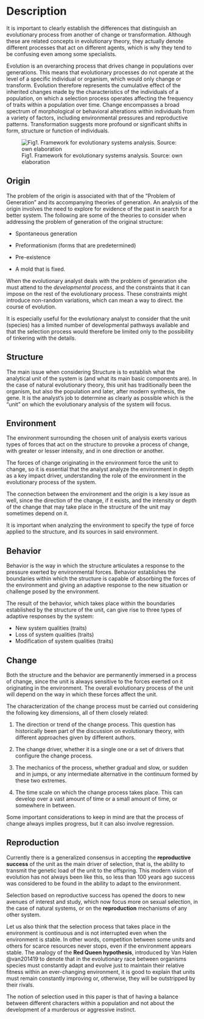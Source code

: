 # Description

It is important to clearly establish the differences that distinguish an evolutionary process from another of change or transformation. Although these are related concepts in evolutionary theory, they actually denote different processes that act on different agents, which is why they tend to be confusing even among some specialists.

Evolution is an overarching process that drives change in populations over generations. This means that evolutionary processes do not operate at the level of a specific individual or organism, which would only change or transform. Evolution therefore represents the cumulative effect of the inherited changes made by the characteristics of the individuals of a population, on which a selection process operates affecting the frequency of traits within a population over time. Change encompasses a broad spectrum of morphological or behavioral alterations within individuals from a variety of factors, including environmental pressures and reproductive patterns. Transformation suggests more profound or significant shifts in form, structure or function of individuals.

![Fig1. Framework for evolutionary systems analysis. Source: own elaboration](scheme.png)

## Origin

The problem of the origin is associated with that of the "Problem of Generation" and its accompanying theories of generation. An analysis of the origin involves the need to explore for evidence of the past in search for a better system. The following are some of the theories to consider when addressing the problem of generation of the original structure:

-   Spontaneous generation

-   Preformationism (forms that are predetermined)

-   Pre-existence

-   A mold that is fixed.

When the evolutionary analyst deals with the problem of generation she must attend to the *developmental process*, and the constraints that it can impose on the rest of the evolutionary process. These constraints might introduce non-random variations, which can mean a way to direct. the course of evolution. 

It is especially useful for the evolutionary analyst to consider that the unit (species) has a limited number of developmental pathways available and that the selection process would therefore be limited only to the possibility of tinkering with the details.

## Structure

The main issue when considering Structure is to establish what the analytical unit of the system is (and what its main basic components are). In the case of natural evolutionary theory, this unit has traditionally been the organism, but also the population and later, after modern synthesis, the gene. It is the analyst's job to determine as clearly as possible which is the "unit" on which the evolutionary analysis of the system will focus.

## Environment

The environment surrounding the chosen unit of analysis exerts various types of forces that act on the structure to provoke a process of change, with greater or lesser intensity, and in one direction or another.

The forces of change originating in the environment force the unit to change, so it is essential that the analyst analyze the environment in depth as a key impact driver, understanding the role of the environment in the evolutionary process of the system.

The connection between the environment and the origin is a key issue as well, since the direction of the change, if it exists, and the intensity or depth of the change that may take place in the structure of the unit may sometimes depend on it.

It is important when analyzing the environment to specify the type of force applied to the structure, and its sources in said environment.

## Behavior

Behavior is the way in which the structure articulates a response to the pressure exerted by environmental forces. Behavior establishes the boundaries within which the structure is capable of absorbing the forces of the environment and giving an adaptive response to the new situation or challenge posed by the environment.

The result of the behavior, which takes place within the boundaries established by the structure of the unit, can give rise to three types of adaptive responses by the system:

-   New system qualities (traits)
-   Loss of system qualities (traits)
-   Modification of system qualities (traits)

## Change

Both the structure and the behavior are permanently immersed in a process of change, since the unit is always sensitive to the forces exerted on it originating in the environment. The overall evolutionary process of the unit will depend on the way in which these forces affect the unit.

The characterization of the change process must be carried out considering the following key dimensions, all of them closely related:

1.  The direction or trend of the change process. This question has historically been part of the discussion on evolutionary theory, with different approaches given by different authors.

2.  The change driver, whether it is a single one or a set of drivers that configure the change process.

3.  The mechanics of the process, whether gradual and slow, or sudden and in jumps, or any intermediate alternative in the continuum formed by these two extremes.

4.  The time scale on which the change process takes place. This can develop over a vast amount of time or a small amount of time, or somewhere in between.

Some important considerations to keep in mind are that the process of change always implies progress, but it can also involve regression.

## Reproduction
Currently there is a generalized consensus in accepting the **reproductive success** of the unit as the main driver of selection, that is, the ability to transmit the genetic load of the unit to the offspring. This modern vision of evolution has not always been like this, so less than 100 years ago success was considered to be found in the ability to adapt to the environment.

Selection based on reproductive success has opened the doors to new avenues of interest and study, which now focus more on sexual selection, in the case of natural systems, or on the **reproduction** mechanisms of any other system.

Let us also think that the selection process that takes place in the environment is continuous and is not interrupted even when the environment is stable. In other words, competition between some units and others for scarce resources never stops, even if the environment appears stable. The analogy of the **Red Queen hypothesis**, introduced by Van Halen @van201419 to denote that in the evolutionary race between organisms species must constantly adapt and evolve just to maintain their relative fitness within an ever-changing environment, it is good to explain that units must remain constantly improving or, otherwise, they will be outstripped by their rivals.

The notion of selection used in this paper is that of having a balance between different characters within a population and not about the development of a murderous or aggressive instinct.
